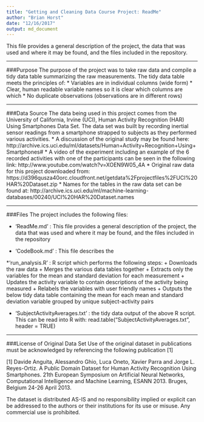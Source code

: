 ```yaml
---
title: "Getting and Cleaning Data Course Project: ReadMe"
author: "Brian Horst"
date: "12/16/2017"
output: md_document
---
```


This file provides a general description of the project, the data that was used and where it may be found, and the files included in the repository.

***
###Purpose
The purpose of the project was to take raw data and compile a tidy data table summarizing the raw measurements. The tidy data table meets the principles of:
* Variables are in individual columns (wide form)
* Clear, human readable variable names so it is clear which columns are which
* No duplicate observations (observations are in different rows)

***
###Data Source
The data being used in this project comes from the University of California, Irvine (UCI), Human Activity Recognition (HAR) Using Smartphones Data Set. The data set was built by recording inertial sensor readings from a smartphone strapped to subjects as they performed various activities.
* A discussion of the original study may be found here: http://archive.ics.uci.edu/ml/datasets/Human+Activity+Recognition+Using+Smartphones#
* A video of the experiment including an example of the 6 recorded activities with one of the participants can be seen in the following link: http://www.youtube.com/watch?v=XOEN9W05_4A
* Original raw data for this project downloaded from: https://d396qusza40orc.cloudfront.net/getdata%2Fprojectfiles%2FUCI%20HAR%20Dataset.zip
* Names for the tables in the raw data set can be found at: http://archive.ics.uci.edu/ml/machine-learning-databases/00240/UCI%20HAR%20Dataset.names


***
###Files
The project includes the following files:

* 'ReadMe.md' : This file provides a general description of the project, the data that was used and where it may be found, and the files included in the repository

* 'CodeBook.md' : This file describes the 

*'run_analysis.R' : R script which performs the following steps:
  + Downloads the raw data
  + Merges the various data tables together
  + Extracts only the variables for the mean and standard deviation for each
measurement
  + Updates the activity variable to contain descriptions of the activity being measured
  + Relabels the variables with user friendly names
  + Outputs the below tidy data table containing the mean for each mean and standard deviation variable grouped by unique subject-activity pairs

* 'SubjectActivityAverages.txt' : the tidy data output of the above R script. This can be read into R with: read.table("SubjectActivityAverages.txt", header = TRUE)


***
###License of Original Data Set
Use of the original dataset in publications must be acknowledged by referencing the following publication [1] 

[1] Davide Anguita, Alessandro Ghio, Luca Oneto, Xavier Parra and Jorge L. Reyes-Ortiz. A Public Domain Dataset for Human Activity Recognition Using Smartphones. 21th European Symposium on Artificial Neural Networks, Computational Intelligence and Machine Learning, ESANN 2013. Bruges, Belgium 24-26 April 2013. 

The dataset is distributed AS-IS and no responsibility implied or explicit can be addressed to the authors or their institutions for its use or misuse. Any commercial use is prohibited.
